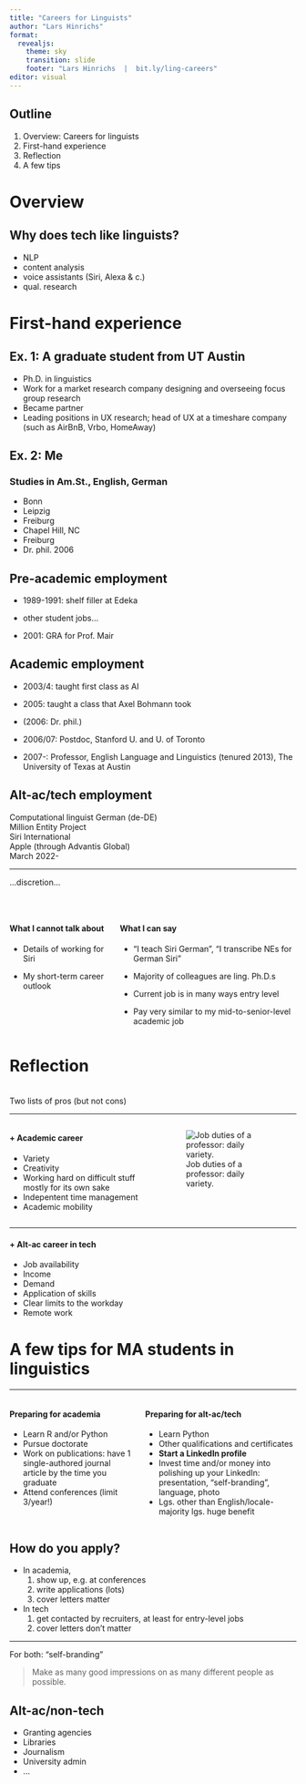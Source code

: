 ```yaml
---
title: "Careers for Linguists"
author: "Lars Hinrichs"
format: 
  revealjs:
    theme: sky
    transition: slide
    footer: "Lars Hinrichs  |  bit.ly/ling-careers"
editor: visual
---
```


<style>
    .reveal section p {
    display: inline-block;
    font-size: 0.85em;
    line-height: 1.3em;
    vertical-align: top;
  }
    .reveal section ul {
    display: inline-block;
    font-size: 0.85em;
    line-height: 1.3em;
    vertical-align: top;
  }
</style>

## Outline

1. Overview: Careers for linguists
1. First-hand experience
1. Reflection
1. A few tips


# Overview

## Why does tech like linguists?

::: {.incremental}
- NLP
- content analysis
- voice assistants (Siri, Alexa & c.)
- qual. research

:::

# First-hand experience

## Ex. 1: A graduate student from UT Austin

::: {.incremental}

- Ph.D. in linguistics
- Work for a market research company designing and overseeing focus group research
- Became partner
- Leading positions in UX research; head of UX at a timeshare company (such as AirBnB, Vrbo, HomeAway)

:::

## Ex. 2: Me

### Studies in Am.St., English, German

-   Bonn
-   Leipzig
-   Freiburg
-   Chapel Hill, NC
-   Freiburg
-   Dr. phil. 2006

## Pre-academic employment

-   1989-1991: shelf filler at Edeka

-   other student jobs...

-   2001: GRA for Prof. Mair

## Academic employment

::: {.incremental}

-   2003/4: taught first class as AI

-   2005: taught a class that Axel Bohmann took

-   (2006: Dr. phil.)

-   2006/07: Postdoc, Stanford U. and U. of Toronto

-   2007-: Professor, English Language and Linguistics (tenured 2013), The University of Texas at Austin
:::

## Alt-ac/tech employment

Computational linguist German (de-DE)<br>Million Entity Project<br>Siri International<br>Apple (through Advantis Global)<br>March 2022-

---

...discretion...

<p>

<br>

::: columns
::: column
#### What I cannot talk about

::: incremental
-   Details of working for Siri

-   My short-term career outlook 
:::
:::

::: column
#### What I can say

::: incremental



-   "I teach Siri German", "I transcribe NEs for German Siri"

-   Majority of colleagues are ling. Ph.D.s

-   Current job is in many ways entry level

-   Pay very similar to my mid-to-senior-level academic job

:::
:::
:::

# Reflection
<br>Two lists of pros (but not cons)

---

::: {.columns}
::: {.column}


#### + Academic career

::: {.incremental}
- Variety
- Creativity
- Working hard on difficult stuff mostly for its own sake
- Indepentent time management
- Academic mobility
:::
:::

::: {.column}

:::{.incremental}

![Job duties of a professor: daily variety.](img/pie.png)

:::
:::
:::

---

#### + Alt-ac career in tech

::: {.incremental}
- Job availability
- Income
- Demand
- Application of skills
- Clear limits to the workday
- Remote work
:::

# A few tips for MA students in linguistics

---

:::: {.columns} 
::: {.column width="45%"}


#### Preparing for academia

::: {.incremental}

- Learn R and/or Python
- Pursue doctorate
- Work on publications: have 1 single-authored journal article by the time you graduate
- Attend conferences (limit 3/year!)


:::
:::


::: {.column width="55%"}
#### Preparing for alt-ac/tech

::: {.incremental}

- Learn Python
- Other qualifications and certificates
- **Start a LinkedIn profile**
- Invest time and/or money into polishing up your LinkedIn: presentation, "self-branding", language, photo
- Lgs. other than English/locale-majority lgs. huge benefit

:::
:::
::::

## How do you apply?

::: incremental

- In academia, 
  1. show up, e.g. at conferences 
  1. write applications (lots)
  1. cover letters matter
  
- In tech
  1. get contacted by recruiters, at least for entry-level jobs
  1. cover letters don't matter

:::

---

For both: "self-branding"

> Make as many good impressions on as many different people as possible.


## Alt-ac/non-tech

::: incremental
- Granting agencies
- Libraries
- Journalism
- University admin
- ...

:::

